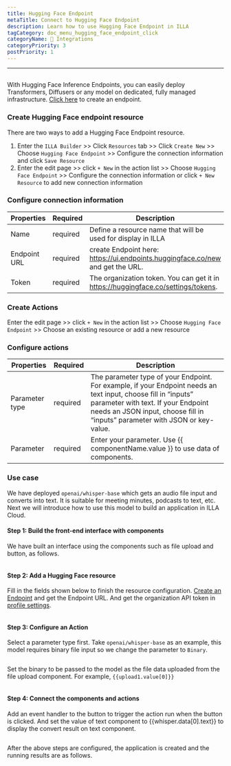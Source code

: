 ```yaml
---
title: Hugging Face Endpoint
metaTitle: Connect to Hugging Face Endpoint
description: Learn how to use Hugging Face Endpoint in ILLA
tagCategory: doc_menu_hugging_face_endpoint_click
categoryName: 🔨 Integrations
categoryPriority: 3
postPriority: 1
---
```


* * *

## <Heading hidden>Hugging Face Endpoint</Heading>

With Hugging Face Inference Endpoints, you can easily deploy Transformers, Diffusers or any model on dedicated, fully managed infrastructure. [Click here](https://ui.endpoints.huggingface.co/new) to create an endpoint. 

### Create Hugging Face endpoint resource

There are two ways to add a Hugging Face Endpoint resource. 

1.  Enter the `ILLA Builder` >> Click `Resources` tab >> Click `Create New` >> Choose `Hugging Face Endpoint` >> Configure the connection information and click `Save Resource`
2.  Enter the edit page >> click `+ New` in the action list >> Choose `Hugging Face Endpoint` >> Configure the connection information or click `+ New Resource` to add new connection information

### Configure connection information

| Properties   | Required | Description                                                                        |
| ------------ | -------- | ---------------------------------------------------------------------------------- |
| Name         | required | Define a resource name that will be used for display in ILLA                       |
| Endpoint URL | required | create Endpoint here: https://ui.endpoints.huggingface.co/new and get the URL.     |
| Token        | required | The organization token. You can get it in https://huggingface.co/settings/tokens.  |

### Create Actions

Enter the edit page >> click `+ New` in the action list >> Choose `Hugging Face Endpoint` >> Choose an existing resource or add a new resource

### Configure actions

| Properties     | Required | Description                                                                                                                                                                                                                          |
| -------------- | -------- | ------------------------------------------------------------------------------------------------------------------------------------------------------------------------------------------------------------------------------------ |
| Parameter type | required | The parameter type of your Endpoint. For example, if your Endpoint needs an text input, choose fill in “inputs” parameter with text. If your Endpoint needs an JSON input, choose fill in “inputs” parameter with JSON or key-value. |
| Parameter      | required | Enter your parameter. Use {{ componentName.value }} to use data of components.                                                                                                                                                       |

### Use case

We have deployed `openai/whisper-base` which gets an audio file input and converts into text. It is suitable for meeting minutes, podcasts to text, etc.  Next we will introduce how to use this model to build an application in ILLA Cloud.

#### Step 1: Build the front-end interface with components

We have built an interface using the components such as file upload and button, as follows.

<img src='https://cdn.illacloud.com/official-website/img/docs/connect/hf1.png' alt="" />

#### Step 2: Add a Hugging Face resource

Fill in the fields shown below to finish the resource configuration. [Create an Endpoint](https://ui.endpoints.huggingface.co/new) and get the Endpoint URL. And get the organization API token in [profile settings](https://huggingface.co/settings/tokens). 

<img src='https://cdn.illacloud.com/official-website/img/docs/connect/hf2.png' alt="" />

#### Step 3: Configure an Action

Select a parameter type first. Take `openai/whisper-base` as an example, this model requires binary file input so we change the parameter to `Binary`.

<img src='https://cdn.illacloud.com/official-website/img/docs/connect/hf3.png' alt="" />

Set the binary to be passed to the model as the file data uploaded from the file upload component. For example, `{{upload1.value[0]}}`

<img src='https://cdn.illacloud.com/official-website/img/docs/connect/hf4.png' alt="" />

#### Step 4: Connect the components and actions

Add an event handler to the button to trigger the action run when the button is clicked. And set the value of text component to {{whisper.data[0].text}} to display the convert result on text component. 

<img src='https://cdn.illacloud.com/official-website/img/docs/connect/hf5.png' alt="" />

After the above steps are configured, the application is created and the running results are as follows.

<img src='https://cdn.illacloud.com/official-website/img/docs/connect/hf6.gif' alt="" />
